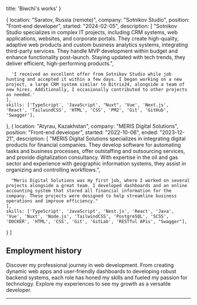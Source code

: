 
  title: 'Biwchi\'s works'
}

  {
    location: "Saratov, Russia (remote)",
    company: "Sotnikov Studio",
    position: "Front-end developer",
    started: "2024-02-05",
    description: [
      "Sotnikov Studio specializes in complex IT projects, including CRM systems, web applications, websites, and corporate portals. They create high-quality, adaptive web products and custom business analytics systems, integrating third-party services. They handle MVP development within budget and enhance functionality post-launch. Staying updated with tech trends, they deliver efficient, high-performing products.",

      'I received an excellent offer from Sotnikov Studio while job hunting and accepted it within a few days. I began working on a new project, a large CRM system similar to Bitrix24, alongside a team of new hires. Additionally, I occasionally contributed to other projects as needed.'
    ],
    skills: ['TypeScript', 'JavaScript', "Nuxt", 'Vue', 'Next.js', 'React', 'TailwindCSS', 'HTML', 'CSS', 'PM2', 'Git', 'GitHub', 'Swagger'],
  },
  {
    location: "Atyrau, Kazakhstan",
    company: "MERIS Digital Solutions",
    position: "Front-end developer",
    started: "2022-10-06",
    ended: "2023-12-21",
    description: [
      "MERIS Digital Solutions specializes in integrating digital products for financial companies. They develop software for automating tasks and business processes, offer outstaffing and outsourcing services, and provide digitalization consultancy. With expertise in the oil and gas sector and experience with geographic information systems, they assist in organizing and controlling workflows.",

      "Meris Digital Solutions was my first job, where I worked on several projects alongside a great team. I developed dashboards and an online accounting system that stored all financial information for the company. These projects were designed to help streamline business operations and improve efficiency."
    ],
    skills: ['TypeScript', 'JavaScript', 'Nest.js', 'React', 'Java', 'Vue', 'Nuxt', 'Node.js', 'TailwindCSS', 'PostgreSQL', 'SCSS', 'DOCKER', 'HTML', 'CSS', 'Git', 'GitLab', 'RESTful APis', "Swagger"],
  }
]

## Employment history

Discover my professional journey in web development. From creating dynamic web apps and user-friendly dashboards to developing robust backend systems, each role has honed my skills and fueled my passion for technology. Explore my experiences to see my growth as a versatile developer.

---

<WorkCards cards={cards}/>